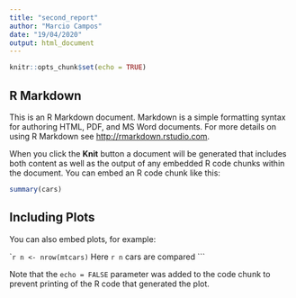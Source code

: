 ```yaml
---
title: "second_report"
author: "Marcio Campos"
date: "19/04/2020"
output: html_document
---
```


```r
knitr::opts_chunk$set(echo = TRUE)
```


## R Markdown

This is an R Markdown document. Markdown is a simple formatting syntax for authoring HTML, PDF, and MS Word documents. For more details on using R Markdown see <http://rmarkdown.rstudio.com>.

When you click the **Knit** button a document will be generated that includes both content as well as the output of any embedded R code chunks within the document. You can embed an R code chunk like this:

```r
summary(cars)
```

## Including Plots

You can also embed plots, for example:

````r
n <- nrow(mtcars)
```
Here `r n` cars are compared
```

Note that the `echo = FALSE` parameter was added to the code chunk to prevent printing of the R code that generated the plot.
